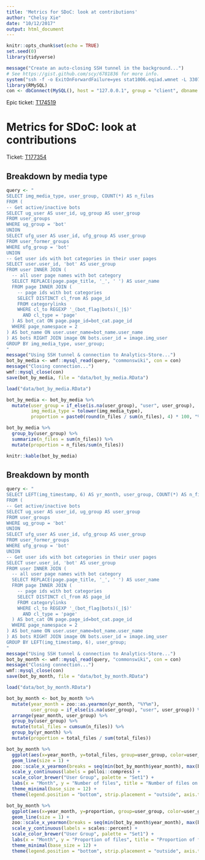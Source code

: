 ```yaml
---
title: 'Metrics for SDoC: look at contributions'
author: "Chelsy Xie"
date: "10/12/2017"
output: html_document
---
```


```r
knitr::opts_chunk$set(echo = TRUE)
set.seed(0)
library(tidyverse)
```

```r
message("Create an auto-closing SSH tunnel in the background...")
# See https://gist.github.com/scy/6781836 for more info.
system("ssh -f -o ExitOnForwardFailure=yes stat1006.eqiad.wmnet -L 3307:analytics-store.eqiad.wmnet:3306 sleep 10")
library(RMySQL)
con <- dbConnect(MySQL(), host = "127.0.0.1", group = "client", dbname = "commonswiki", port = 3307)
```

Epic ticket: [T174519](https://phabricator.wikimedia.org/T174519)

# Metrics for SDoC: look at contributions

Ticket: [T177354](https://phabricator.wikimedia.org/T177354)

## Breakdown by media type

```r
query <- "
SELECT img_media_type, user_group, COUNT(*) AS n_files
FROM (
-- Get active/inactive bots
SELECT ug_user AS user_id, ug_group AS user_group
FROM user_groups
WHERE ug_group = 'bot'
UNION
SELECT ufg_user AS user_id, ufg_group AS user_group
FROM user_former_groups
WHERE ufg_group = 'bot'
UNION
-- Get user ids with bot categories in their user pages
SELECT user.user_id, 'bot' AS user_group
FROM user INNER JOIN (
  -- all user page names with bot category
  SELECT REPLACE(page.page_title, '_', ' ') AS user_name
  FROM page INNER JOIN (
    -- page ids with bot categories 
    SELECT DISTINCT cl_from AS page_id
    FROM categorylinks
    WHERE cl_to REGEXP '_(bot_flag|bots)(_|$)'
      AND cl_type = 'page'
  ) AS bot_cat ON page.page_id=bot_cat.page_id
  WHERE page_namespace = 2
) AS bot_name ON user.user_name=bot_name.user_name
) AS bots RIGHT JOIN image ON bots.user_id = image.img_user
GROUP BY img_media_type, user_group;
"
message("Using SSH tunnel & connection to Analytics-Store...")
bot_by_media <- wmf::mysql_read(query, "commonswiki", con = con)
message("Closing connection...")
wmf::mysql_close(con)
save(bot_by_media, file = "data/bot_by_media.RData")
```

```r
load("data/bot_by_media.RData")

bot_by_media <- bot_by_media %>%
  mutate(user_group = if_else(is.na(user_group), "user", user_group),
         img_media_type = tolower(img_media_type),
         proportion = paste0(round(n_files / sum(n_files), 4) * 100, "%"))

bot_by_media %>%
  group_by(user_group) %>%
  summarize(n_files = sum(n_files)) %>%
  mutate(proportion = n_files/sum(n_files))

knitr::kable(bot_by_media)
```

## Breakdown by month

```r
query <- "
SELECT LEFT(img_timestamp, 6) AS yr_month, user_group, COUNT(*) AS n_files
FROM (
-- Get active/inactive bots
SELECT ug_user AS user_id, ug_group AS user_group
FROM user_groups
WHERE ug_group = 'bot'
UNION
SELECT ufg_user AS user_id, ufg_group AS user_group
FROM user_former_groups
WHERE ufg_group = 'bot'
UNION
-- Get user ids with bot categories in their user pages
SELECT user.user_id, 'bot' AS user_group
FROM user INNER JOIN (
  -- all user page names with bot category
  SELECT REPLACE(page.page_title, '_', ' ') AS user_name
  FROM page INNER JOIN (
    -- page ids with bot categories 
    SELECT DISTINCT cl_from AS page_id
    FROM categorylinks
    WHERE cl_to REGEXP '_(bot_flag|bots)(_|$)'
      AND cl_type = 'page'
  ) AS bot_cat ON page.page_id=bot_cat.page_id
  WHERE page_namespace = 2
) AS bot_name ON user.user_name=bot_name.user_name
) AS bots RIGHT JOIN image ON bots.user_id = image.img_user
GROUP BY LEFT(img_timestamp, 6), user_group;
"
message("Using SSH tunnel & connection to Analytics-Store...")
bot_by_month <- wmf::mysql_read(query, "commonswiki", con = con)
message("Closing connection...")
wmf::mysql_close(con)
save(bot_by_month, file = "data/bot_by_month.RData")
```

```r
load("data/bot_by_month.RData")

bot_by_month <- bot_by_month %>%
  mutate(year_month = zoo::as.yearmon(yr_month, "%Y%m"),
         user_group = if_else(is.na(user_group), "user", user_group)) %>%
  arrange(year_month, user_group) %>%
  group_by(user_group) %>%
  mutate(total_files = cumsum(n_files)) %>%
  group_by(yr_month) %>%
  mutate(proportion = total_files / sum(total_files))

bot_by_month %>%
  ggplot(aes(x=year_month, y=total_files, group=user_group, color=user_group)) +
  geom_line(size = 1) +
  zoo::scale_x_yearmon(breaks = seq(min(bot_by_month$year_month), max(bot_by_month$year_month), by = 1)) +
  scale_y_continuous(labels = polloi::compress) +
  scale_color_brewer("User Group", palette = "Set1") +
  labs(x = "Month", y = "Number of files", title = "Number of files on Commons by user groups") +
  theme_minimal(base_size = 12) +
  theme(legend.position = "bottom", strip.placement = "outside", axis.text.x = element_text(angle = 90))

bot_by_month %>%
  ggplot(aes(x=year_month, y=proportion, group=user_group, color=user_group)) +
  geom_line(size = 1) +
  zoo::scale_x_yearmon(breaks = seq(min(bot_by_month$year_month), max(bot_by_month$year_month), by = 1)) +
  scale_y_continuous(labels = scales::percent) +
  scale_color_brewer("User Group", palette = "Set1") +
  labs(x = "Month", y = "Proportion of files", title = "Proportion of files on Commons by user groups") +
  theme_minimal(base_size = 12) +
  theme(legend.position = "bottom", strip.placement = "outside", axis.text.x = element_text(angle = 90))
```